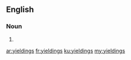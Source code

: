 ==English==

===Noun===
{{head|en|plural}}

# {{plural of|yielding|lang=en}}

[[ar:yieldings]]
[[fr:yieldings]]
[[ku:yieldings]]
[[my:yieldings]]